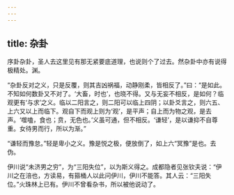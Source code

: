 ```yaml
---
---
---
```

title: 杂卦
---







序卦杂卦，圣人去这里见有那无紧要底道理，也说则个了过去。然杂卦中亦有说得极精处。渊。

“杂卦反对之义，只是反覆，则其吉凶祸福，动静刚柔，皆相反了。”曰：“是如此。不知如何数卦又不对了。‘大畜，时也’，也晓不得。又与无妄不相反，是如何？临观更有‘与求’之义。临以二阳言之，则二阳可以临上四阴；以卦爻言之，则六五、上六又以上而临下。观自下而观上则为‘观’，是平声；自上而为物之观，是去声。‘噬嗑，食也；贲，无色也。’义虽可通，但不相反。‘谦轻’，是以谦抑不自尊重。女待男而行，所以为渐。”

“谦轻而豫怠。”轻是卑小之义。豫是悦之极，便放倒了，如上六“冥豫”是也。去伪。

伊川说“未济男之穷”，为“三阳失位”，以为斯义得之。成都隐者见张钦夫说：“伊川之在涪也，方读易，有箍桶人以此问伊川，伊川不能答。其人云：“三阳失位。”火珠林上已有。伊川不曾看杂书，所以被他说动了。